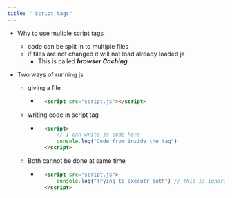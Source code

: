 ```yaml
---
title: " Script tags"
---
```

- Why to use muliple script tags
    - code can be split in to multiple files
    - if files are not changed it will not load already loaded js
        - This is called ***browser Caching***

- Two ways of running js
    - giving a file
        - ```html
            <script src="script.js"></script>
            ```

    - writing code in script tag
        - ```html
            <script>
                // I can write js code here
                console.log("Code from inside the tag")
            </script>
            ```
    - Both cannot be done at same time
        - ```html
            <script src="script.js">
                console.log("Trying to executr both") // This is ignored
            </script>
            ```
